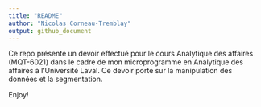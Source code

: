 ```yaml
---
title: "README"
author: "Nicolas Corneau-Tremblay"
output: github_document
---
```


Ce repo présente un devoir effectué pour le cours Analytique des affaires (MQT-6021) dans le cadre de mon microprogramme en Analytique des affaires à l'Université Laval. Ce devoir porte sur la manipulation des données et la segmentation.

Enjoy!
